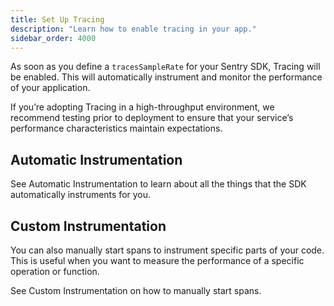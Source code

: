 ```yaml
---
title: Set Up Tracing
description: "Learn how to enable tracing in your app."
sidebar_order: 4000
---
```


As soon as you define a `tracesSampleRate` for your Sentry SDK, Tracing will be enabled. This will automatically instrument and monitor the performance of your application.

<Note>

If you’re adopting Tracing in a high-throughput environment, we recommend testing prior to deployment to ensure that your service’s performance characteristics maintain expectations.

</Note>

<PlatformContent includePath="getting-started-config" />

## Automatic Instrumentation

See <PlatformLink to="/tracing/instrumentation/automatic-instrumentation">Automatic Instrumentation</PlatformLink> to learn about all the things that the SDK automatically instruments for you.

## Custom Instrumentation

You can also manually start spans to instrument specific parts of your code. This is useful when you want to measure the performance of a specific operation or function.

See <PlatformLink to="/tracing/instrumentation/custom-instrumentation">Custom Instrumentation</PlatformLink> on how to manually start spans.
